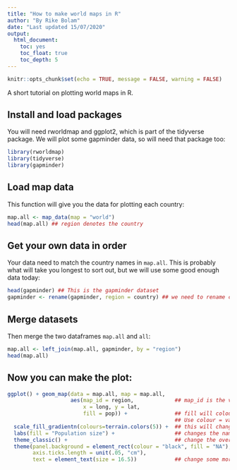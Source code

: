 ```yaml
---
title: "How to make world maps in R"
author: "By Rike Bolam"
date: "Last updated 15/07/2020"
output: 
  html_document:
    toc: yes
    toc_float: true
    toc_depth: 5
---
```


```r
knitr::opts_chunk$set(echo = TRUE, message = FALSE, warning = FALSE)
```

A short tutorial on plotting world maps in R.  

## Install and load packages

You will need rworldmap and ggplot2, which is part of the tidyverse package. We will plot some gapminder data, so will need that package too:

```r
library(rworldmap)
library(tidyverse)
library(gapminder)
```

## Load map data

This function will give you the data for plotting each country:

```r
map.all <- map_data(map = "world")
head(map.all) ## region denotes the country
```

## Get your own data in order

Your data need to match the country names in `map.all`. This is probably what will take you longest to sort out, but we will use some good enough data today:


```r

head(gapminder) ## This is the gapminder dataset
gapminder <- rename(gapminder, region = country) ## we need to rename column country to region, so we can merge gapminder and map.all
```

## Merge datasets

Then merge the two dataframes `map.all` and `all`:
```r
map.all <- left_join(map.all, gapminder, by = "region") 
head(map.all)

```

## Now you can make the plot:

```r
ggplot() + geom_map(data = map.all, map = map.all, 
                    aes(map_id = region,             ## map_id is the variable name of the countries,
                        x = long, y = lat, 
                        fill = pop)) +               ## fill will colour in each country
                                                     ## Use colour = varname to change colour of the outline
  scale_fill_gradientn(colours=terrain.colors(5)) +  ## this will change the colours in the gradient
  labs(fill = "Population size") +                   ## changes the name of the legend
  theme_classic() +                                  ## change the overall look of the plot
  theme(panel.background = element_rect(colour = "black", fill = "NA"), 
        axis.ticks.length = unit(.05, "cm"), 
        text = element_text(size = 16.5))            ## change some more of the defaults
```


